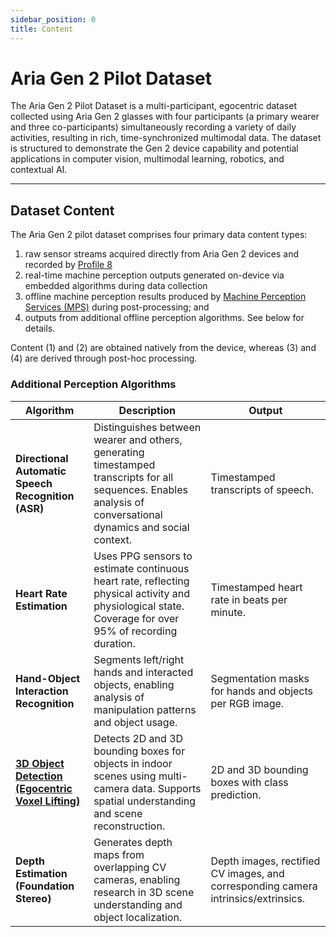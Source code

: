```yaml
---
sidebar_position: 0
title: Content
---
```

# Aria Gen 2 Pilot Dataset

The Aria Gen 2 Pilot Dataset is a multi-participant, egocentric dataset collected using Aria Gen 2 glasses with four participants (a primary wearer and three co-participants) simultaneously recording a variety of daily activities, resulting in rich, time-synchronized multimodal data. The dataset is structured to demonstrate the Gen 2 device capability and potential applications in computer vision, multimodal learning, robotics, and contextual AI.

---

## Dataset Content
The Aria Gen 2 pilot dataset comprises four primary data content types:
1. raw sensor streams acquired directly from Aria Gen 2 devices and recorded by [Profile 8](/technical-specs/device/profile)
2. real-time machine perception outputs generated on-device via embedded algorithms during data collection
3. offline machine perception results produced by [Machine Perception Services (MPS)](/ark/mps/start) during post-processing; and
4. outputs from additional offline perception algorithms. See below for details.

Content (1) and (2) are obtained natively from the device, whereas (3) and (4) are derived through post-hoc processing.

### Additional Perception Algorithms


| Algorithm                        | Description                                                                                                   | Output                |
|-----------------------------------|---------------------------------------------------------------------------------------------------------------|------------------------------------------|
| **Directional Automatic Speech Recognition (ASR)** | Distinguishes between wearer and others, generating timestamped transcripts for all sequences. Enables analysis of conversational dynamics and social context. | Timestamped transcripts of speech. |
| **Heart Rate Estimation**         | Uses PPG sensors to estimate continuous heart rate, reflecting physical activity and physiological state. Coverage for over 95% of recording duration. | Timestamped heart rate in beats per minute. |
| **Hand-Object Interaction Recognition** | Segments left/right hands and interacted objects, enabling analysis of manipulation patterns and object usage. | Segmentation masks for hands and objects per RGB image. |
| [**3D Object Detection (Egocentric Voxel Lifting)**](https://facebookresearch.github.io/projectaria_tools/docs/open_models/evl) | Detects 2D and 3D bounding boxes for objects in indoor scenes using multi-camera data. Supports spatial understanding and scene reconstruction. | 2D and 3D bounding boxes with class prediction. |
| **Depth Estimation (Foundation Stereo)** | Generates depth maps from overlapping CV cameras, enabling research in 3D scene understanding and object localization. | Depth images, rectified CV images, and corresponding camera intrinsics/extrinsics. |
